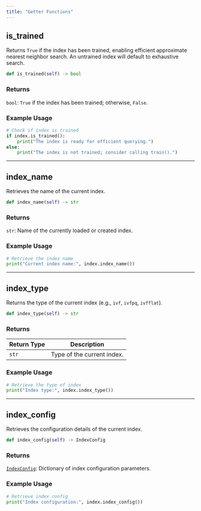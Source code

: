 ```yaml
---
title: "Getter Functions"
---
```


## is_trained

Returns `True` if the index has been trained, enabling efficient approximate nearest neighbor search. An untrained index will default to exhaustive search.

```python
def is_trained(self) -> bool
```

### Returns

`bool`: `True` if the index has been trained; otherwise, `False`.

### Example Usage

```python
# Check if index is trained
if index.is_trained():
    print("The index is ready for efficient querying.")
else:
    print("The index is not trained; consider calling train().")
```

---

## index_name

Retrieves the name of the current index.

```python
def index_name(self) -> str
```

### Returns

`str`: Name of the currently loaded or created index.

### Example Usage

```python
# Retrieve the index name
print("Current index name:", index.index_name())
```

---

## index_type

Returns the type of the current index (e.g., `ivf`, `ivfpq`, `ivfflat`).

```python
def index_type(self) -> str
```

### Returns
| Return Type | Description |
|-------------|-------------------------------------|
| `str` | Type of the current index. |

### Example Usage

```python
# Retrieve the type of index
print("Index type:", index.index_type())
```

---

## index_config

Retrieves the configuration details of the current index.

```python
def index_config(self) -> IndexConfig
```

### Returns

[`IndexConfig`](./types#indexconfig): Dictionary of index configuration parameters.

### Example Usage

```python
# Retrieve index config
print("Index configuration:", index.index_config())
```